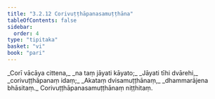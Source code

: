 ```yaml
---
title: "3.2.12 Corivuṭṭhāpanasamuṭṭhāna"
tableOfContents: false
sidebar:
  order: 4
type: "tipitaka"
basket: "vi"
book: "pari"
---
```



<DynamicBreadcrumb />

<Division number="269" book="pari">

<Paragraph number="1145" type="verses" book="pari">
_Corī vācāya cittena,_  
_na taṃ jāyati kāyato;_  
_Jāyati tīhi dvārehi,_  
_corivuṭṭhāpanaṃ idaṃ;_  
_Akataṃ dvisamuṭṭhānaṃ,_  
_dhammarājena bhāsitaṃ._  


</Paragraph>
</Division>

<Paragraph number="1146" type="center" book="pari">
Corivuṭṭhāpanasamuṭṭhānaṃ niṭṭhitaṃ.
</Paragraph>